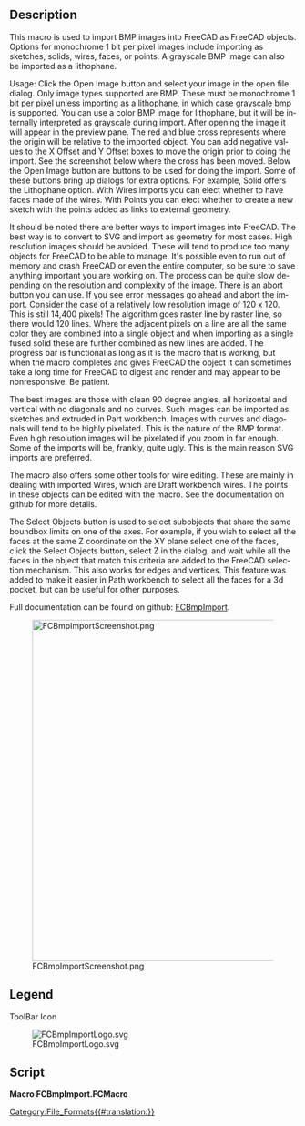 <languages/>

<div lang="en" dir="ltr" class="mw-content-ltr">
{{Macro
|Name=Macro FCBmpImport
|Icon=FCBmpImportLogo.svg
|Description=Import BMP monochrome and grayscale images into FreeCAD as sketches, solids, wires, faces or lithophane.
|Author=TheMarkster
|Version=0.2021.09.23
|Date=2021-09-23
|FCVersion=0.18 or later
|Download=[https://wiki.freecad.org/File:FCBmpImportScreenshot.png ToolBar Icon]
|SeeAlso=
|Links=[https://github.com/mwganson/fcbmpimport Full Documentation on Github]
}}
</div>

<div lang="en" dir="ltr" class="mw-content-ltr">
== Description ==
</div>

<div lang="en" dir="ltr" class="mw-content-ltr">
This macro is used to import BMP images into FreeCAD as FreeCAD objects.  Options for monochrome 1 bit per pixel images include importing as sketches, solids, wires, faces, or points.  A grayscale BMP image can also be imported as a lithophane.
</div>

<div lang="en" dir="ltr" class="mw-content-ltr">
Usage: Click the Open Image button and select your image in the open file dialog.  Only image types supported are BMP.  These must be monochrome 1 bit per pixel unless importing as a lithophane, in which case grayscale bmp is supported.  You can use a color BMP image for lithophane, but it will be internally interpreted as grayscale during import.  After opening the image it will appear in the preview pane.  The red and blue cross represents where the origin will be relative to the imported object.  You can add negative values to the X Offset and Y Offset boxes to move the origin prior to doing the import.  See the screenshot below where the cross has been moved.  Below the Open Image button are buttons to be used for doing the import.  Some of these buttons bring up dialogs for extra options.  For example, Solid offers the Lithophane option.  With Wires imports you can elect whether to have faces made of the wires.  With Points you can elect whether to create a new sketch with the points added as links to external geometry.
</div>

<div lang="en" dir="ltr" class="mw-content-ltr">
It should be noted there are better ways to import images into FreeCAD.  The best way is to convert to SVG and import as geometry for most cases.  High resolution images should be avoided.  These will tend to produce too many objects for FreeCAD to be able to manage.  It's possible even to run out of memory and crash FreeCAD or even the entire computer, so be sure to save anything important you are working on.  The process can be quite slow depending on the resolution and complexity of the image.  There is an abort button you can use.  If you see error messages go ahead and abort the import.  Consider the case of a relatively low resolution image of 120 x 120.  This is still 14,400 pixels!  The algorithm goes raster line by raster line, so there would 120 lines.  Where the adjacent pixels on a line are all the same color they are combined into a single object and when importing as a single fused solid these are further combined as new lines are added.  The progress bar is functional as long as it is the macro that is working, but when the macro completes and gives FreeCAD the object it can sometimes take a long time for FreeCAD to digest and render and may appear to be nonresponsive.  Be patient.
</div>

<div lang="en" dir="ltr" class="mw-content-ltr">
The best images are those with clean 90 degree angles, all horizontal and vertical with no diagonals and no curves.  Such images can be imported as sketches and extruded in Part workbench.  Images with curves and diagonals will tend to be highly pixelated.  This is the nature of the BMP format.  Even high resolution images will be pixelated if you zoom in far enough.  Some of the imports will be, frankly, quite ugly.  This is the main reason SVG imports are preferred.
</div>

<div lang="en" dir="ltr" class="mw-content-ltr">
The macro also offers some other tools for wire editing.  These are mainly in dealing with imported Wires, which are Draft workbench wires.  The points in these objects can be edited with the macro.  See the documentation on github for more details.
</div>

<div lang="en" dir="ltr" class="mw-content-ltr">
The Select Objects button is used to select subobjects that share the same boundbox limits on one of the axes.  For example, if you wish to select all the faces at the same Z coordinate on the XY plane select one of the faces, click the Select Objects button, select Z in the dialog, and wait while all the faces in the object that match this criteria are added to the FreeCAD selection mechanism.  This also works for edges and vertices.  This feature was added to make it easier in Path workbench to select all the faces for a 3d pocket, but can be useful for other purposes.
</div>

<div lang="en" dir="ltr" class="mw-content-ltr">
Full documentation can be found on github: [https://github.com/mwganson/fcbmpimport FCBmpImport].
</div>

[[File:FCBmpImportScreenshot.png|600px]]
<div lang="en" dir="ltr" class="mw-content-ltr">
{{Caption|FCBmpImport screenshot‎}}
</div>

<div lang="en" dir="ltr" class="mw-content-ltr">
== Legend ==
</div>

{{Codeextralink|https://gist.githubusercontent.com/mwganson/ea7aa4dcb79d7492caa24e8970967174/raw/1fe247b5b93e5084866a69754854d9caedca1f09/FCBmpImport.FCMacro|FCBmpImport.FCMacro}}

<div lang="en" dir="ltr" class="mw-content-ltr">
ToolBar Icon
</div>
[[Image:FCBmpImportLogo.svg]]

<div lang="en" dir="ltr" class="mw-content-ltr">
== Script ==
</div>

'''Macro FCBmpImport.FCMacro'''

{{CodeDownload|https://gist.github.com/mwganson/ea7aa4dcb79d7492caa24e8970967174|FCBmpImport.FCMacro}}

[[Category:File_Formats{{#translation:}}]]